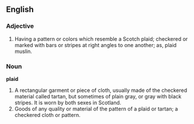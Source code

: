 ==English==
===Adjective===
#Having a pattern or colors which resemble a Scotch plaid; checkered or marked with bars or stripes at right angles to one another; as, plaid muslin.

===Noun===
'''plaid'''
#A rectangular garment or piece of cloth, usually made of the checkered material called tartan, but sometimes of plain gray, or gray with black stripes. It is worn by both sexes in Scotland.
#Goods of any quality or material of the pattern of a plaid or tartan; a checkered cloth or pattern.
